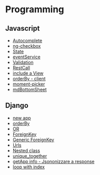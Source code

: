 = Programming =
== Javascript ==
* [[Autocomplete]]
* [[ng-checkbox]]
* [[State]]
* [[eventService]]
* [[Validation]]
* [[RestCall]]
* [[include a View]]
* [[orderBy - client]]
* [[moment-picker]]
* [[mdBottomSheet]]


== Django ==
* [[new app]]
* [[orderBy]]
* [[OR]]
* [[ForeignKey]]
* [[Generic ForeignKey]]
* [[Urls]]
* [[Nested class]]
* [[unique_together]]
* [[getApp info - Jsononizzare a response]]
* [[loop with index]]

